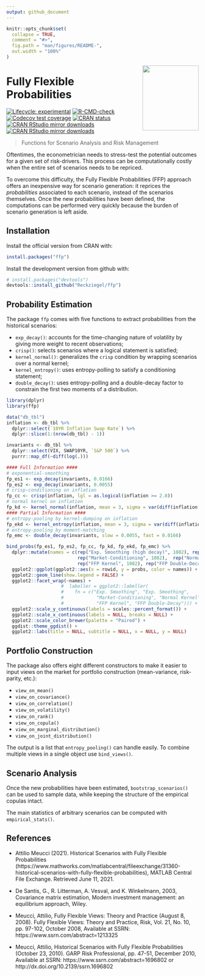 ```yaml
---
output: github_document
---
```


<!-- README.md is generated from README.Rmd. Please edit that file -->

```r
knitr::opts_chunk$set(
  collapse = TRUE,
  comment = "#>",
  fig.path = "man/figures/README-",
  out.width = "100%"
)
```

<img src='man/figures/ffp_sticker.png' align="right" width="147" height="170" />

# Fully Flexible Probabilities

<!-- badges: start -->
[![Lifecycle: experimental](https://img.shields.io/badge/lifecycle-experimental-orange.svg)](https://lifecycle.r-lib.org/articles/stages.html#experimental)
[![R-CMD-check](https://github.com/Reckziegel/FFP/workflows/R-CMD-check/badge.svg)](https://github.com/Reckziegel/FFP/actions)
[![Codecov test coverage](https://codecov.io/gh/Reckziegel/FFP/branch/main/graph/badge.svg)](https://app.codecov.io/gh/Reckziegel/FFP?branch=main)
[![CRAN status](https://www.r-pkg.org/badges/version/ffp)](https://CRAN.R-project.org/package=ffp)
[![CRAN RStudio mirror downloads](https://cranlogs.r-pkg.org/badges/last-month/ffp?color=blue)](https://r-pkg.org/pkg/ffp)
[![CRAN RStudio mirror downloads](https://cranlogs.r-pkg.org/badges/grand-total/ffp?color=blue)](https://r-pkg.org/pkg/ffp)
<!-- badges: end -->

> Functions for Scenario Analysis and Risk Management

Oftentimes, the econometrician needs to stress-test the potential outcomes for a given set of risk-drivers. This process can be computationally costly when the entire set of scenarios needs to be repriced.

To overcome this difficulty, the Fully Flexible Probabilities (FFP) approach offers an inexpensive way for scenario generation: it reprices the _probabilities_ associated to each scenario, instead of the scenarios themselves. Once the new probabilities have been defined, the computations can be performed very quickly because the burden of scenario generation is left aside.

## Installation

Install the official version from CRAN with: 

```r
install.packages("ffp")
```

Install the development version from github with:

```r
# install.packages("devtools")
devtools::install_github("Reckziegel/ffp")
```

## Probability Estimation

The package `ffp` comes with five functions to extract probabilities from the historical scenarios: 

- `exp_decay()`: accounts for the time-changing nature of volatility by giving more weight to recent observations;
- `crisp()`: selects scenarios where a logical statement is satisfied;
- `kernel_normal()`: generalizes the `crisp` condition by wrapping scenarios over 
a normal kernel;
- `kernel_entropy()`: uses entropy-polling to satisfy a conditioning statement;
- `double_decay()`: uses entropy-polling and a double-decay factor to constrain the first two moments of a distribution.

```r
library(dplyr)
library(ffp)

data("db_tbl")
inflation <- db_tbl %>% 
  dplyr::select(`10YR Inflation Swap Rate`) %>% 
  dplyr::slice(1:(nrow(db_tbl) - 1)) 

invariants <- db_tbl %>% 
  dplyr::select(VIX, SWAP10YR, `S&P 500`) %>% 
  purrr::map_df(~diff(log(.)))

#### Full Information #### 
# exponential-smoothing 
fp_es1 <- exp_decay(invariants, 0.0166)
fp_es2 <- exp_decay(invariants, 0.0055)
# crisp-conditioning on inflation 
fp_cc <- crisp(inflation, lgl = as.logical(inflation >= 2.8))
# normal kernel on inflation 
fp_kd <- kernel_normal(inflation, mean = 3, sigma = var(diff(inflation[[1]])))
#### Partial Information ####
# entropy-pooling by kernel-dumping on inflation
fp_ekd <- kernel_entropy(inflation, mean = 3, sigma = var(diff(inflation[[1]])))
# entropy-pooling by moment-matching
fp_emc <- double_decay(invariants, slow = 0.0055, fast = 0.0166)

bind_probs(fp_es1, fp_es2, fp_cc, fp_kd, fp_ekd, fp_emc) %>% 
  dplyr::mutate(names = c(rep("Exp. Smoothing (high decay)", 1082), rep("Exp. Smoothing (slow decay)", 1082), 
                          rep("Market-Conditioning", 1082),  rep("Normal Kernel", 1082), 
                          rep("FFP Kernel", 1082), rep("FFP Double-Decay", 1082))) %>% 
  ggplot2::ggplot(ggplot2::aes(x = rowid, y = probs, color = names)) + 
  ggplot2::geom_line(show.legend = FALSE) + 
  ggplot2::facet_wrap(~names) +  
                    #  labeller = ggplot2::labeller(
                    #    fn = c("Exp. Smoothing", "Exp. Smoothing", 
                    #            "Market-Conditioning", "Normal Kernel", 
                    #            "FFP Kernel", "FFP Double-Decay"))) +
  ggplot2::scale_y_continuous(labels = scales::percent_format()) + 
  ggplot2::scale_x_continuous(labels = NULL, breaks = NULL) + 
  ggplot2::scale_color_brewer(palette = "Paired") + 
  ggdist::theme_ggdist() + 
  ggplot2::labs(title = NULL, subtitle = NULL, x = NULL, y = NULL) 
```

## Portfolio Construction

The package also offers eight different constructors to make it easier to input views 
on the market for portfolio construction (mean-variance, risk-parity, etc.): 

- `view_on_mean()`
- `view_on_covariance()` 
- `view_on_correlation()` 
- `view_on_volatility()` 
- `view_on_rank()` 
- `view_on_copula()`
- `view_on_marginal_distribution()`
- `view_on_joint_distribution()`

The output is a list that `entropy_pooling()` can handle easily. To combine multiple 
views in a single object use `bind_views()`.

## Scenario Analysis

Once the new probabilities have been estimated, `bootstrap_scenarios()` can be used to sample data, while keeping the structure of the empirical copulas intact. 

The main statistics of arbitrary scenarios can be computed with `empirical_stats()`.


## References

- Attilio Meucci (2021). Historical Scenarios with Fully Flexible Probabilities (https://www.mathworks.com/matlabcentral/fileexchange/31360-historical-scenarios-with-fully-flexible-probabilities), MATLAB Central File Exchange. Retrieved June 11, 2021.

- De Santis, G., R. Litterman, A. Vesval, and K. Winkelmann, 2003, Covariance
matrix estimation, Modern investment management: an equilibrium
approach, Wiley.

- Meucci, Attilio, Fully Flexible Views: Theory and Practice (August 8, 2008). Fully Flexible Views: Theory and Practice, Risk, Vol. 21, No. 10, pp. 97-102, October 2008, Available at SSRN: https://www.ssrn.com/abstract=1213325

- Meucci, Attilio, Historical Scenarios with Fully Flexible Probabilities (October 23, 2010). GARP Risk Professional, pp. 47-51, December 2010, Available at SSRN: https://www.ssrn.com/abstract=1696802 or http://dx.doi.org/10.2139/ssrn.1696802

